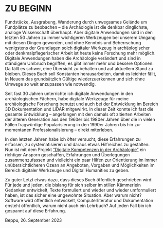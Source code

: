 # ZU BEGINN

Fundstücke, Ausgrabung, Wanderung durch unwegsames Gelände um Fundplätze zu beobachen -- die Archäologie ist die denkbar dinglichste, analoge Wissenschaft überhaupt. Aber digitale Anwendungen sind in den letzten 50 Jahren zu immer wichtigeren Werkzeugen bei unserem Umgang mit diesen Dingen geworden, und ohne Kenntnis und Beherrschung wenigstens der Grundlagen solch digitaler Werkzeug in archäologischer oder denkmalpflegerischer Arbeit ist heute keine Forschung mehr möglich. Digitale Anwendungen haben die Archäologie verändert und sind in ständigem Umbruch begriffen; es gibt immer mehr und bessere Optionen. Da fällt es schwer, eine Übersicht zu behalten und auf aktuellem Stand zu bleiben. Dieses Buch soll Konstanten herausarbeiten, damit es leichter fällt, in Neuem das grundsätzlich Gültige wiederzuerkennen und sich ohne Umwege so weit anzupassen wie notwendig.

Seit fast 30 Jahren unterrichte ich digitale Anwendungen in den archäologischen Fächern, habe digitale Werkzeuge für meine archäologische Forschung benutzt und auch bei der Entwicklung im Bereich 3D Dokumentation und LiDAR mitgewirkt. In dieser Zeit konnte ich fast die gesamte Entwicklung -- angefangen mit den damals oft zitierten Arbeiten der älteren Generation aus den 1960er bis 1980er Jahren über die in vielen Fällen fragwürdige Popularisierung in den 1990er Jahren bis hin zur momentanen Professionalisierung -- direkt miterleben. 

In den letzten Jahren habe ich öfter versucht, diese Erfahrungen zu erfassen, zu systematisieren und daraus etwas Hilfreiches zu gestalten. Nun  ist mit dem Projekt ["Digitale Kompetenzen in der Archäologie"](TODO LINK) ein richtiger Ansporn geschaffen, Erfahrungen und Überlegungen zusammenzufassen und vielleicht ein paar Hilfen zur Orientierung im immer unübersichtlicheren Ozean an Angeboten, Vorgaben und Möglichkeiten im Bereich digitaler Werkzeuge und Digital Humanities zu geben. 

Zu guter Letzt etwas dazu, dass dieses Buch öffentlich geschrieben wird. Für jede und jeden, die bislang für sich selber im stillen Kämmerlein Gedanken entwickelt, Texte formuliert und wieder und wieder umformuliert haben, ist das sicher eine ungewohnte Situation. Aber warum nicht? Software wird öffentlich entwickelt, Computerliteratur und Dokumentation ensteht öffentlich, warum nicht auch ein Lehrbuch? Auf jeden Fall bin ich gespannt auf diese Erfahrung.  

Beppu, 26. September 2023


